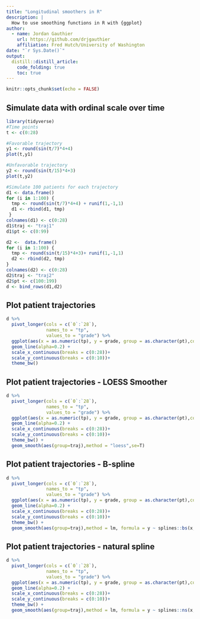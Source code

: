 ```yaml
---
title: "Longitudinal smoothers in R"
description: |
  How to use smoothing functions in R with {ggplot}
author:
  - name: Jordan Gauthier 
    url: https://github.com/drjgauthier
    affiliation: Fred Hutch/University of Washington
date: "`r Sys.Date()`"
output: 
  distill::distill_article:
    code_folding: true
    toc: true
---
```


```r
knitr::opts_chunk$set(echo = FALSE)
```

## Simulate data with ordinal scale over time

```r
library(tidyverse)
#Time points
t <- c(0:28)

#Favorable trajectory
y1 <- round(sin(t/7)*4+4)
plot(t,y1)

#Unfavorable trajectory
y2 <- round(sin(t/15)*4+3)
plot(t,y2)

#Simulate 100 patients for each trajectory
d1 <- data.frame()
for (i in 1:100) { 
  tmp <- round(sin(t/7)*4+4) + runif(1,-1,1)
  d1 <- rbind(d1, tmp)
 }
colnames(d1) <- c(0:28)
d1$traj <- "traj1"
d1$pt <- c(0:99)

d2 <-  data.frame()
for (i in 1:100) { 
  tmp <- round(sin(t/15)*4+3)+ runif(1,-1,1)
  d2 <- rbind(d2, tmp)
}
colnames(d2) <- c(0:28)
d2$traj <- "traj2"
d2$pt <- c(100:199)
d <- bind_rows(d1,d2)
```

## Plot patient trajectories

```r
d %>%
  pivot_longer(cols = c(`0`:`28`),
               names_to = "tp",
               values_to = "grade") %>%
  ggplot(aes(x = as.numeric(tp), y = grade, group = as.character(pt),col=traj)) +
  geom_line(alpha=0.2) +
  scale_x_continuous(breaks = c(0:28))+
  scale_y_continuous(breaks = c(0:10))+
  theme_bw()
```

## Plot patient trajectories - LOESS Smoother

```r
d %>%
  pivot_longer(cols = c(`0`:`28`),
               names_to = "tp",
               values_to = "grade") %>%
  ggplot(aes(x = as.numeric(tp), y = grade, group = as.character(pt),col=traj)) +
  geom_line(alpha=0.2) +
  scale_x_continuous(breaks = c(0:28))+
  scale_y_continuous(breaks = c(0:10))+
  theme_bw() +
  geom_smooth(aes(group=traj),method = "loess",se=T)
```

## Plot patient trajectories - B-spline

```r
d %>%
  pivot_longer(cols = c(`0`:`28`),
               names_to = "tp",
               values_to = "grade") %>%
  ggplot(aes(x = as.numeric(tp), y = grade, group = as.character(pt),col=traj)) +
  geom_line(alpha=0.2) +
  scale_x_continuous(breaks = c(0:28))+
  scale_y_continuous(breaks = c(0:10))+
  theme_bw() +
  geom_smooth(aes(group=traj),method = lm, formula = y ~ splines::bs(x, 3))
```

## Plot patient trajectories - natural spline

```r
d %>%
  pivot_longer(cols = c(`0`:`28`),
               names_to = "tp",
               values_to = "grade") %>%
  ggplot(aes(x = as.numeric(tp), y = grade, group = as.character(pt),col=traj)) +
  geom_line(alpha=0.2) +
  scale_x_continuous(breaks = c(0:28))+
  scale_y_continuous(breaks = c(0:10))+
  theme_bw() +
  geom_smooth(aes(group=traj),method = lm, formula = y ~ splines::ns(x, 3))
```

